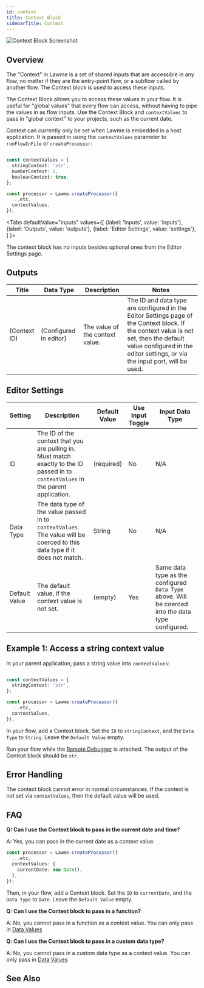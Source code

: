 ```yaml
---
id: context
title: Context Block
sidebarTitle: Context
---
```



![Context Block Screenshot](./assets/context-block.png)

## Overview

The "Context" in Lawme is a set of shared inputs that are accessible in any flow, no matter if they are the entry-point flow, or a subflow called by another flow. The Context block is used to access these inputs.

The Context Block allows you to access these values in your flow. It is useful for "global values" that every flow can access, without having to pipe the values in as flow inputs. Use the Context Block and `contextValues` to pass in "global context" to your projects, such as the current date.

Context can currently only be set when Lawme is embedded in a host application. It is passed in using the `contextValues` parameter to `runFlowInFile` or `createProcessor`:

```ts

const contextValues = {
  stringContext: 'str',
  numberContext: 1,
  booleanContext: true,
};

const processor = Lawme.createProcessor({
  ...etc,
  contextValues,
});
```

<Tabs
  defaultValue="inputs"
  values={[
    {label: 'Inputs', value: 'inputs'},
    {label: 'Outputs', value: 'outputs'},
    {label: 'Editor Settings', value: 'settings'},
  ]
}>

<TabItem value="inputs">

The context block has no inputs besides optional ones from the Editor Settings page.

</TabItem>

<TabItem value="outputs">

## Outputs

| Title        | Data Type              | Description                     | Notes                                                                                                                                                                                                                |
| ------------ | ---------------------- | ------------------------------- | -------------------------------------------------------------------------------------------------------------------------------------------------------------------------------------------------------------------- |
| (Context ID) | (Configured in editor) | The value of the context value. | The ID and data type are configured in the Editor Settings page of the Context block. If the context value is not set, then the default value configured in the editor settings, or via the input port, will be used. |

</TabItem>

<TabItem value="settings">

## Editor Settings

| Setting       | Description                                                                                                                         | Default Value | Use Input Toggle | Input Data Type                                                                                    |
| ------------- | ----------------------------------------------------------------------------------------------------------------------------------- | ------------- | ---------------- | -------------------------------------------------------------------------------------------------- |
| ID            | The ID of the context that you are pulling in. Must match exactly to the ID passed in to `contextValues` in the parent application. | (required)    | No               | N/A                                                                                                |
| Data Type     | The data type of the value passed in to `contextValues`. The value will be coerced to this data type if it does not match.          | String        | No               | N/A                                                                                                |
| Default Value | The default value, if the context value is not set.                                                                                 | (empty)       | Yes              | Same data type as the configured `Data Type` above. Will be coerced into the data type configured. |

</TabItem>

</Tabs>

## Example 1: Access a string context value

In your parent application, pass a string value into `contextValues`:

```ts

const contextValues = {
  stringContext: 'str',
};

const processor = Lawme.createProcessor({
  ...etc,
  contextValues,
});
```

In your flow, add a Context block. Set the `ID` to `stringContext`, and the `Data Type` to `String`. Leave the `Default Value` empty.

Run your flow while the [Remote Debugger](../user-guide/workflow/remote-debugging.md) is attached. The output of the Context block should be `str`.

## Error Handling

The context block cannot error in normal circumstances. If the context is not set via `contextValues`, then the default value will be used.

## FAQ

**Q: Can I use the Context block to pass in the current date and time?**

A: Yes, you can pass in the current date as a context value:

```ts
const processor = Lawme.createProcessor({
  ...etc,
  contextValues: {
    currentDate: new Date(),
  },
});
```

Then, in your flow, add a Context block. Set the `ID` to `currentDate`, and the `Data Type` to `Date`. Leave the `Default Value` empty.

**Q: Can I use the Context block to pass in a function?**

A: No, you cannot pass in a function as a context value. You can only pass in [Data Values](../user-guide/workflow/data-types.md)

**Q: Can I use the Context block to pass in a custom data type?**

A: No, you cannot pass in a custom data type as a context value. You can only pass in [Data Values](../user-guide/workflow/data-types.md)

## See Also
